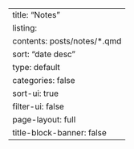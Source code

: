 ---
title: "Notes"
listing:
  contents: posts/notes/*.qmd
  sort: "date desc"
  type: default
  categories: false
  sort-ui: true
  filter-ui: false
page-layout: full
title-block-banner: false
---